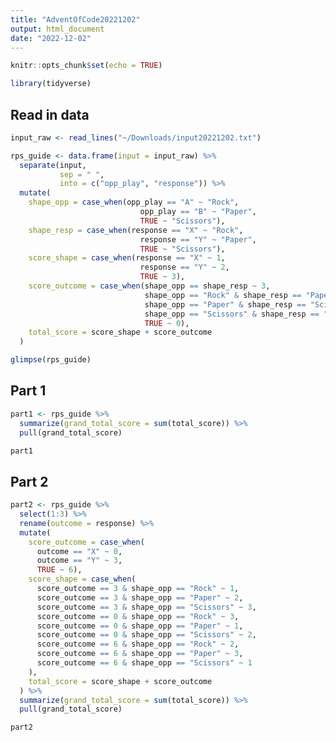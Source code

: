 ```yaml
---
title: "AdventOfCode20221202"
output: html_document
date: "2022-12-02"
---
```


```r
knitr::opts_chunk$set(echo = TRUE)

library(tidyverse)
```

## Read in data

```r

input_raw <- read_lines("~/Downloads/input20221202.txt")

rps_guide <- data.frame(input = input_raw) %>%
  separate(input,
           sep = " ",
           into = c("opp_play", "response")) %>%
  mutate(
    shape_opp = case_when(opp_play == "A" ~ "Rock",
                             opp_play == "B" ~ "Paper",
                             TRUE ~ "Scissors"),
    shape_resp = case_when(response == "X" ~ "Rock",
                             response == "Y" ~ "Paper",
                             TRUE ~ "Scissors"),
    score_shape = case_when(response == "X" ~ 1,
                             response == "Y" ~ 2,
                             TRUE ~ 3),
    score_outcome = case_when(shape_opp == shape_resp ~ 3,
                              shape_opp == "Rock" & shape_resp == "Paper" ~ 6,
                              shape_opp == "Paper" & shape_resp == "Scissors" ~ 6,
                              shape_opp == "Scissors" & shape_resp == "Rock" ~ 6,
                              TRUE ~ 0),
    total_score = score_shape + score_outcome
  )

glimpse(rps_guide)

```

## Part 1

```r

part1 <- rps_guide %>%
  summarize(grand_total_score = sum(total_score)) %>%
  pull(grand_total_score)

part1

```

## Part 2

```r

part2 <- rps_guide %>%
  select(1:3) %>%
  rename(outcome = response) %>%
  mutate(
    score_outcome = case_when(
      outcome == "X" ~ 0,
      outcome == "Y" ~ 3,
      TRUE ~ 6),
    score_shape = case_when(
      score_outcome == 3 & shape_opp == "Rock" ~ 1,
      score_outcome == 3 & shape_opp == "Paper" ~ 2,
      score_outcome == 3 & shape_opp == "Scissors" ~ 3,
      score_outcome == 0 & shape_opp == "Rock" ~ 3,
      score_outcome == 0 & shape_opp == "Paper" ~ 1,
      score_outcome == 0 & shape_opp == "Scissors" ~ 2,
      score_outcome == 6 & shape_opp == "Rock" ~ 2,
      score_outcome == 6 & shape_opp == "Paper" ~ 3,
      score_outcome == 6 & shape_opp == "Scissors" ~ 1
    ),
    total_score = score_shape + score_outcome
  ) %>%
  summarize(grand_total_score = sum(total_score)) %>%
  pull(grand_total_score)

part2

```
